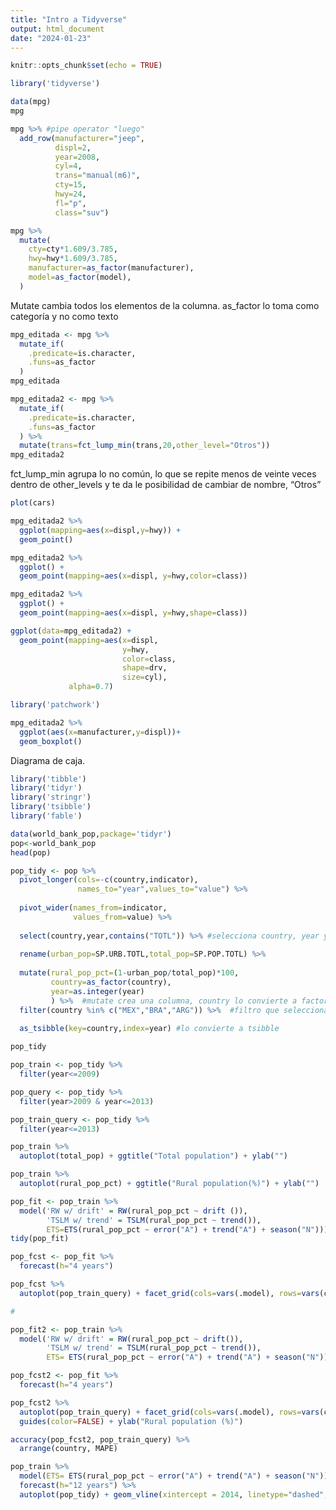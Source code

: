 ```yaml
---
title: "Intro a Tidyverse"
output: html_document
date: "2024-01-23"
---
```


```r
knitr::opts_chunk$set(echo = TRUE)
```

```r
library('tidyverse')
```

```r
data(mpg)
mpg
```
```r
mpg %>% #pipe operator "luego"
  add_row(manufacturer="jeep",
          displ=2,
          year=2008,
          cyl=4,
          trans="manual(m6)",
          cty=15,
          hwy=24,
          fl="p",
          class="suv")
```
```r
mpg %>% 
  mutate(
    cty=cty*1.609/3.785,
    hwy=hwy*1.609/3.785,
    manufacturer=as_factor(manufacturer),
    model=as_factor(model),
  )
```
Mutate cambia todos los elementos de la columna. 
as_factor lo toma como categoría y no como texto

```r
mpg_editada <- mpg %>% 
  mutate_if(
    .predicate=is.character,
    .funs=as_factor
  )
mpg_editada
```
```r
mpg_editada2 <- mpg %>% 
  mutate_if(
    .predicate=is.character,
    .funs=as_factor
  ) %>% 
  mutate(trans=fct_lump_min(trans,20,other_level="Otros"))
mpg_editada2
```
fct_lump_min agrupa lo no común, lo que se repite menos de veinte veces dentro de other_levels y te da le posibilidad de cambiar de nombre, "Otros"

```r
plot(cars)
```
```r
mpg_editada2 %>% 
  ggplot(mapping=aes(x=displ,y=hwy)) +
  geom_point()
```

```r
mpg_editada2 %>% 
  ggplot() +
  geom_point(mapping=aes(x=displ, y=hwy,color=class))
```

```r
mpg_editada2 %>% 
  ggplot() +
  geom_point(mapping=aes(x=displ, y=hwy,shape=class))
```
```r
ggplot(data=mpg_editada2) +
  geom_point(mapping=aes(x=displ,
                         y=hwy,
                         color=class,
                         shape=drv,
                         size=cyl),
             alpha=0.7)
```
```r
library('patchwork')
```

```r
mpg_editada2 %>% 
  ggplot(aes(x=manufacturer,y=displ))+
  geom_boxplot()
```

Diagrama de caja.

```r
library('tibble')
library('tidyr')
library('stringr')
library('tsibble')
library('fable')
```

```r
data(world_bank_pop,package='tidyr')
pop<-world_bank_pop
head(pop)
```
```r
pop_tidy <- pop %>% 
  pivot_longer(cols=-c(country,indicator),
               names_to="year",values_to="value") %>% 
  
  pivot_wider(names_from=indicator,
              values_from=value) %>% 
  
  select(country,year,contains("TOTL")) %>% #selecciona country, year y todas las col que contienen TOTL
  
  rename(urban_pop=SP.URB.TOTL,total_pop=SP.POP.TOTL) %>% 
  
  mutate(rural_pop_pct=(1-urban_pop/total_pop)*100,
         country=as_factor(country),
         year=as.integer(year)
         ) %>%  #mutate crea una columna, country lo convierte a factor y año a entero
  filter(country %in% c("MEX","BRA","ARG")) %>%  #filtro que selecciona lo que ingreses
  
  as_tsibble(key=country,index=year) #lo convierte a tsibble

pop_tidy 
```
```r
pop_train <- pop_tidy %>% 
  filter(year<=2009)

pop_query <- pop_tidy %>% 
  filter(year>2009 & year<=2013)

pop_train_query <- pop_tidy %>% 
  filter(year<=2013)

pop_train %>%
  autoplot(total_pop) + ggtitle("Total population") + ylab("")
```


```r
pop_train %>%
  autoplot(rural_pop_pct) + ggtitle("Rural population(%)") + ylab("")
```

```r
pop_fit <- pop_train %>% 
  model('RW w/ drift' = RW(rural_pop_pct ~ drift ()),
        'TSLM w/ trend' = TSLM(rural_pop_pct ~ trend()),
        ETS=ETS(rural_pop_pct ~ error("A") + trend("A") + season("N")))
tidy(pop_fit)
```


```r
pop_fcst <- pop_fit %>% 
  forecast(h="4 years")

pop_fcst %>% 
  autoplot(pop_train_query) + facet_grid(cols=vars(.model), rows=vars(country), scales="free_y") + guides(color= FALSE) + ylab("Rural population (%)")

# 
```

```r
pop_fit2 <- pop_train %>% 
  model('RW w/ drift' = RW(rural_pop_pct ~ drift()),
        'TSLM w/ trend' = TSLM(rural_pop_pct ~ trend()),
        ETS= ETS(rural_pop_pct ~ error("A") + trend("A") + season("N")) )

pop_fcst2 <- pop_fit %>% 
  forecast(h="4 years")

pop_fcst2 %>% 
  autoplot(pop_train_query) + facet_grid(cols=vars(.model), rows=vars(country), scales="free_y") +
  guides(color=FALSE) + ylab("Rural population (%)")
```

```r
accuracy(pop_fcst2, pop_train_query) %>% 
  arrange(country, MAPE)
```
```r
pop_train %>% 
  model(ETS= ETS(rural_pop_pct ~ error("A") + trend("A") + season("N"))) %>% 
  forecast(h="12 years") %>% 
  autoplot(pop_tidy) + geom_vline(xintercept = 2014, linetype="dashed", color="red") + ylab("Rural population(%)")
```

